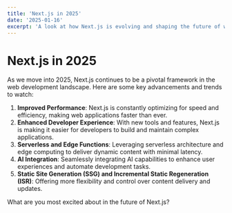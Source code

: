 ```yaml
---
title: 'Next.js in 2025'
date: '2025-01-16'
excerpt: 'A look at how Next.js is evolving and shaping the future of web development.'
---
```


# Next.js in 2025

As we move into 2025, Next.js continues to be a pivotal framework in the web development landscape. Here are some key advancements and trends to watch:

1. **Improved Performance**: Next.js is constantly optimizing for speed and efficiency, making web applications faster than ever.
2. **Enhanced Developer Experience**: With new tools and features, Next.js is making it easier for developers to build and maintain complex applications.
3. **Serverless and Edge Functions**: Leveraging serverless architecture and edge computing to deliver dynamic content with minimal latency.
4. **AI Integration**: Seamlessly integrating AI capabilities to enhance user experiences and automate development tasks.
5. **Static Site Generation (SSG) and Incremental Static Regeneration (ISR)**: Offering more flexibility and control over content delivery and updates.

What are you most excited about in the future of Next.js?


